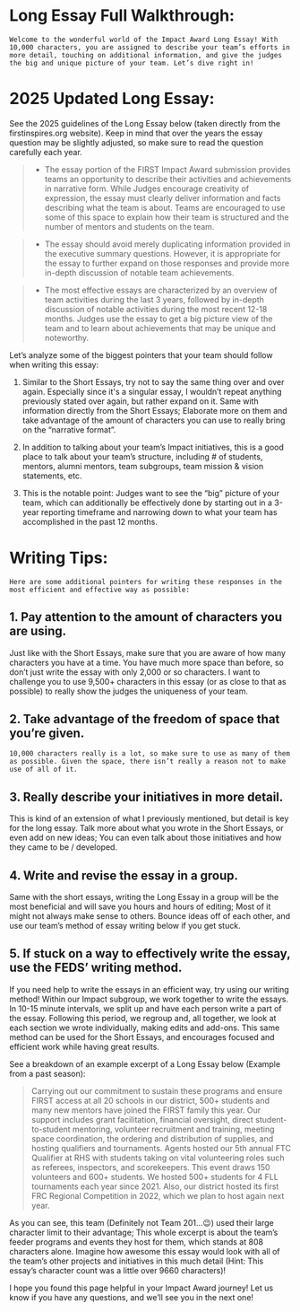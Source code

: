# Long Essay Full Walkthrough:
	Welcome to the wonderful world of the Impact Award Long Essay! With 10,000 characters, you are assigned to describe your team’s efforts in more detail, touching on additional information, and give the judges the big and unique picture of your team. Let’s dive right in!

# 2025 Updated Long Essay:
See the 2025 guidelines of the Long Essay below (taken directly from the firstinspires.org website). Keep in mind that over the years the essay question may be slightly adjusted, so make sure to read the question carefully each year.

> - The essay portion of the FIRST Impact Award submission provides teams an opportunity to describe their activities and achievements in narrative form. While Judges encourage creativity of expression, the essay must clearly deliver information and facts describing what the team is about. Teams are encouraged to use some of this space to explain how their team is structured and the number of mentors and students on the team.

> - The essay should avoid merely duplicating information provided in the executive summary questions. However, it is appropriate for the essay to further expand on those responses and provide more in-depth discussion of notable team achievements.

> - The most effective essays are characterized by an overview of team activities during the last 3 years, followed by in-depth discussion of notable activities during the most recent 12-18 months. Judges use the essay to get a big picture view of the team and to learn about achievements that may be unique and noteworthy. 

Let’s analyze some of the biggest pointers that your team should follow when writing this essay:
1. Similar to the Short Essays, try not to say the same thing over and over again. Especially since it's a singular essay, I wouldn’t repeat anything previously stated over again, but rather expand on it. Same with information directly from the Short Essays; Elaborate more on them and take advantage of the amount of characters you can use to really bring on the “narrative format”.

2. In addition to talking about your team’s Impact initiatives, this is a good place to talk about your team’s structure, including # of students, mentors, alumni mentors, team subgroups, team mission & vision statements, etc.

3. This is the notable point: Judges want to see the “big” picture of your team, which can additionally be effectively done by starting out in a 3-year reporting timeframe and narrowing down to what your team has accomplished in the past 12 months.

# Writing Tips:
	Here are some additional pointers for writing these responses in the most efficient and effective way as possible:

## 1. Pay attention to the amount of characters you are using.
Just like with the Short Essays, make sure that you are aware of how many characters you have at a time. You have much more space than before, so don’t just write the essay with only 2,000 or so characters. I want to challenge you to use 9,500+ characters in this essay (or as close to that as possible) to really show the judges the uniqueness of your team.

## 2. Take advantage of the freedom of space that you’re given.
	10,000 characters really is a lot, so make sure to use as many of them as possible. Given the space, there isn’t really a reason not to make use of all of it.

## 3. Really describe your initiatives in more detail.
This is kind of an extension of what I previously mentioned, but detail is key for the long essay. Talk more about what you wrote in the Short Essays, or even add on new ideas; You can even talk about those initiatives and how they came to be / developed. 

## 4. Write and revise the essay in a group.
Same with the short essays, writing the Long Essay in a group will be the most beneficial and will save you hours and hours of editing; Most of it might not always make sense to others. Bounce ideas off of each other, and use our team’s method of essay writing below if you get stuck.

## 5. If stuck on a way to effectively write the essay, use the FEDS’ writing method.
If you need help to write the essays in an efficient way, try using our writing method! Within our Impact subgroup, we work together to write the essays. In 10-15 minute intervals, we split up and have each person write a part of the essay. Following this period, we regroup and, all together, we look at each section we wrote individually, making edits and add-ons. This same method can be used for the Short Essays, and encourages focused and efficient work while having great results.

See a breakdown of an example excerpt of a Long Essay below (Example from a past season):

> Carrying out our commitment to sustain these programs and ensure FIRST access at all 20 schools in our district, 500+ students and many new mentors have joined the FIRST family this year. Our support includes grant facilitation, financial oversight, direct student-to-student mentoring, volunteer recruitment and training, meeting space coordination, the ordering and distribution of supplies, and hosting qualifiers and tournaments. Agents hosted our 5th annual FTC Qualifier at RHS with students taking on vital volunteering roles such as referees, inspectors, and scorekeepers. This event draws 150 volunteers and 600+ students. We hosted 500+ students for 4 FLL tournaments each year since 2021. Also, our district hosted its first FRC Regional Competition in 2022, which we plan to host again next year.

As you can see, this team (Definitely not Team 201…😉) used their large character limit to their advantage; This whole excerpt is about the team’s feeder programs and events they host for them, which stands at 808 characters alone. Imagine how awesome this essay would look with all of the team’s other projects and initiatives in this much detail (Hint: This essay’s character count was a little over 9660 characters)!

I hope you found this page helpful in your Impact Award journey! Let us know if you have any questions, and we’ll see you in the next one!
